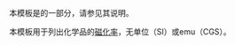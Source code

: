 {{Documentation subpage}}
本模板是{{tl|Chembox}}的一部分，请参见其说明。

本模板用于列出化学品的[[磁化率]]，无单位（SI）或emu（CGS）。

<includeonly>
[[Category:化学信息框模板|{{PAGENAME}}]]
</includeonly>